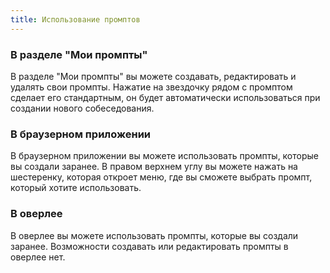 ```yaml
---
title: Использование промптов
---
```


### В разделе "Мои промпты"

В разделе "Мои промпты" вы можете создавать, редактировать и удалять свои промпты. Нажатие на звездочку рядом с промптом сделает его стандартным, он будет автоматически использоваться при создании нового собеседования.

### В браузерном приложении

В браузерном приложении вы можете использовать промпты, которые вы создали заранее. В правом верхнем углу вы можете нажать на шестеренку, которая откроет меню, где вы сможете выбрать промпт, который хотите использовать.

### В оверлее

В оверлее вы можете использовать промпты, которые вы создали заранее. Возможности создавать или редактировать промпты в оверлее нет.
